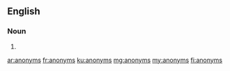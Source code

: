 ==English==

===Noun===
{{head|en}}

# {{plural of|anonym}}

[[ar:anonyms]]
[[fr:anonyms]]
[[ku:anonyms]]
[[mg:anonyms]]
[[my:anonyms]]
[[fi:anonyms]]